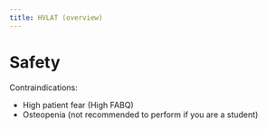 ```yaml
---
title: HVLAT (overview)
---
```



# Safety

Contraindications:

- High patient fear (High FABQ)
- Osteopenia (not recommended to perform if you are a student)